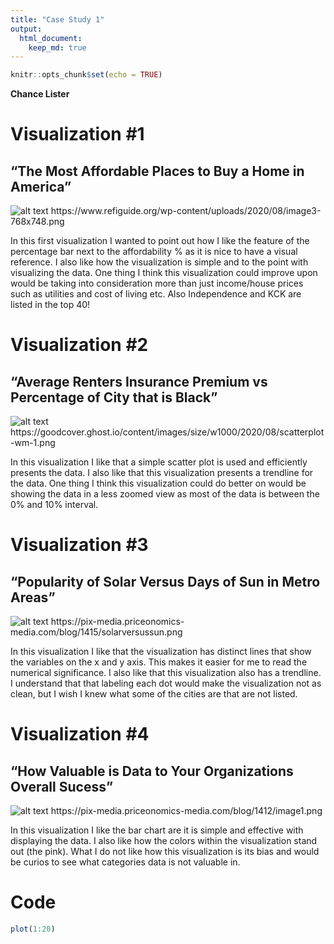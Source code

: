 ```yaml
---
title: "Case Study 1"
output: 
  html_document:
    keep_md: true
---
```


```r
knitr::opts_chunk$set(echo = TRUE)
```
**Chance Lister**

# Visualization #1
## "The Most Affordable Places to Buy a Home in America"

![alt text](https://www.refiguide.org/wp-content/uploads/2020/08/image3-768x748.png)
https://www.refiguide.org/wp-content/uploads/2020/08/image3-768x748.png

In this first visualization I wanted to point out how I like the feature of the percentage bar next to the affordability % as it is nice to have a visual reference. I also like how the visualization is simple and to the point with visualizing the data. One thing I think this visualization could improve upon would be taking into consideration more than just income/house prices such as utilities and cost of living etc. Also Independence and KCK are listed in the top 40!

# Visualization #2
## "Average Renters Insurance Premium vs Percentage of City that is Black"

![alt text](https://goodcover.ghost.io/content/images/size/w1000/2020/08/scatterplot-wm-1.png)
https://goodcover.ghost.io/content/images/size/w1000/2020/08/scatterplot-wm-1.png

In this visualization I like that a simple scatter plot is used and efficiently presents the data. I also  like that this visualization presents a trendline for the data. One thing I think this visualization could do better on would be showing the data in a less zoomed view as most of the data is between the 0% and 10% interval. 

# Visualization #3
## "Popularity of Solar Versus Days of Sun in Metro Areas"

![alt text](https://pix-media.priceonomics-media.com/blog/1415/solarversussun.png)
https://pix-media.priceonomics-media.com/blog/1415/solarversussun.png

In this visualization I like that the visualization has distinct lines that show the variables on the x and y axis. This makes it easier for me to read the numerical significance. I also like that this visualization also has a trendline. I understand that that labeling each dot would make the visualization not as clean, but I wish I knew what some of the cities are that are not listed.

# Visualization #4
## "How Valuable is Data to Your Organizations Overall Sucess"

![alt text](https://pix-media.priceonomics-media.com/blog/1412/image1.png)
https://pix-media.priceonomics-media.com/blog/1412/image1.png

In this visualization I like the bar chart are it is simple and effective with displaying the data. I also like how the colors within the visualization stand out (the pink). What I do not like how this visualization is its bias and would be curios to see what categories data is not valuable in.

# Code

```r
plot(1:20)
```

